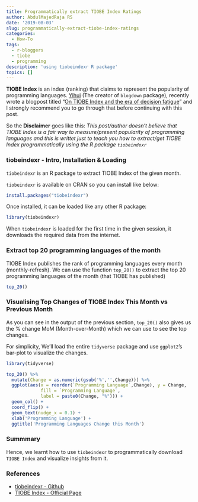 ```yaml
---
title: Programmatically extract TIOBE Index Ratings
author: AbdulMajedRaja RS
date: '2019-08-03'
slug: programmatically-extract-tiobe-index-ratings
categories: 
  - How-To
tags:
  - r-bloggers
  - tiobe
  - programming
description: 'using tiobeindexr R package'
topics: []
---
```


**TIOBE Index** is an index (ranking) that claims to represent the popularity of programming languages. [Yihui](https://yihui.name/en/about/) (The creator of `blogdown` package), recently wrote a blogpost titled "[On TIOBE Index and the era of decision fatigue](https://yihui.name/en/2019/06/tiobe-index/)" and I strongly recommend you to go through that before continuing with this post. 

So the **Disclaimer** goes like this: *This post/author doesn't believe that TIOBE Index is a fair way to measure/present popularity of programming languages and this is writtet just to teach you how to extract/get TIOBE Index programmatically using the R package `tiobeindexr` *

### tiobeindexr - Intro, Installation & Loading

`tiobeindexr` is an R package to extract TIOBE Index of the given month. 

`tiobeindexr` is available on CRAN so you can install like below:

```r
install.packages("tiobeindexr")
```

Once installed, it can be loaded like any other R package:

```r
library(tiobeindexr)
```

When `tiobeindexr` is loaded for the first time in the given session, it downloads the required data from the internet. 

### Extract top 20 programming languages of the month 

TIOBE Index publishes the rank of programming languages every month (monthly-refresh). We can use the function `top_20()` to extract the top 20 programming languages of the month (that TIOBE has published)

```r
top_20()
```

### Visualising Top Changes of TIOBE Index This Month vs Previous Month

As you can see in the output of the previous section, `top_20()` also gives us the % change MoM (Month-over-Month) which we can use to see the top changes. 

For simplicity, We'll load the entire `tidyverse` package and use `ggplot2`'s bar-plot to visualize the changes. 

```r
library(tidyverse)

top_20() %>% 
  mutate(Change = as.numeric(gsub('%','',Change))) %>% 
  ggplot(aes(x = reorder(`Programming Language`,Change), y = Change, 
             fill = `Programming Language`,
             label = paste0(Change, "%"))) + 
  geom_col() +
  coord_flip() +
  geom_text(nudge_x = 0.1) +
  xlab('Programming Language') +
  ggtitle('Programming Languages Change this Month')
```

### Summmary

Hence, we learnt how to use `tiobeindexr` to programmatically download `TIOBE Index` and visualize insights from it. 

### References 

+ [tiobeindexr - Github](https://github.com/amrrs/tiobeindexr)
+ [TIOBE Index - Official Page](https://www.tiobe.com/tiobe-index/)
